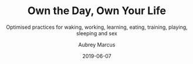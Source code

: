 ---
title: "Own the Day, Own Your Life"
subtitle: "Optimised practices for waking, working, learning, eating, training, playing, sleeping and sex"
author: 'Aubrey Marcus'
date: 2019-06-07
tags: ['Book']
excerpt: "Aubrey showed me, that you shouldn't take everything for granted. Not all conventional wisdom is true. Basically, this book made me think about my day and how I live my live. Do I want to change things? If so, how? That is what I going to explore on this website."
cover: 'owntheday.jpg'
links:
  amazon: "https://www.amazon.nl/gp/product/B076Z6KFWL/ref=as_li_tl?ie=UTF8&camp=247&creative=1211&creativeASIN=B076Z6KFWL&linkCode=as2&tag=joeplaa-21&linkId=6d359e48e54a9215e42deec296de4f51"
  goodreads: '38494610-own-the-day-own-your-life'
  kobo: "own-the-day-own-your-life-optimised-practices-for-waking-working-learning-eating-training-playing-sleeping-and-sex"
id:
  asin: 'B076Z6KFWL'
  isbn: '9780008286415'
published: true
---